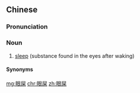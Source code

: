 ==Chinese==
{{zh-forms|lit=eye secretion}}

===Pronunciation===
{{zh-pron
|m=yǎnshǐ
|c=ngaan5 si2
|g=ngan3 'si3
|x=ngan3 shr3
|cat=n
}}

===Noun===
{{zh-noun}}

# [[sleep]] (substance found in the eyes after waking)

====Synonyms====
{{zh-dial}}

[[mg:眼屎]]
[[chr:眼屎]]
[[zh:眼屎]]